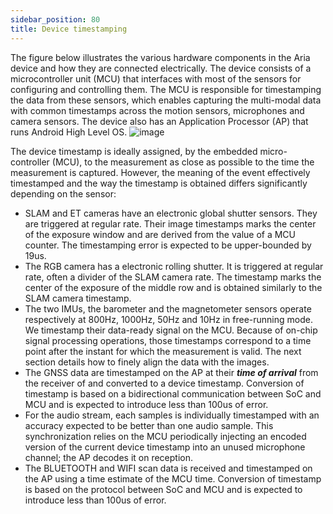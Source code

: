 ```yaml
---
sidebar_position: 80
title: Device timestamping
---
```


The figure below illustrates the various hardware components in the Aria device and how they are connected electrically. The device consists of a microcontroller unit (MCU) that interfaces with most of the sensors for configuring and controlling them. The MCU is responsible for timestamping the data from these sensors, which enables capturing the multi-modal data with common timestamps across the motion sensors, microphones and camera sensors. The device also has an Application Processor (AP) that runs Android High Level OS.
![image](/img/tech_insights/HW_timestamping.png)

The device timestamp is ideally assigned, by the embedded micro-controller (MCU), to the measurement as close as possible to the time the measurement is captured. However, the meaning of the event effectively timestamped and the way the timestamp is obtained differs significantly depending on the sensor:
* SLAM and ET cameras have an electronic global shutter sensors. They are triggered at regular rate. Their image timestamps marks the center of the exposure window and are derived from the value of a MCU counter. The timestamping error is expected to be upper-bounded by 19us.
* The RGB camera has a electronic rolling shutter. It is triggered at regular rate, often a divider of the SLAM camera rate. The timestamp marks the center of the exposure of the middle row and is obtained similarly to the SLAM camera timestamp.
* The two IMUs, the barometer and the magnetometer sensors operate respectively at 800Hz, 1000Hz, 50Hz and 10Hz in free-running mode. We timestamp their data-ready signal on the MCU. Because of on-chip signal processing operations, those timestamps correspond to a time point after the instant for which the measurement is valid. The next section details how to finely align the data with the images.
* The GNSS data are timestamped on the AP at their ***time of arrival*** from the receiver of and converted to a device timestamp. Conversion of timestamp is based on a bidirectional communication between SoC and MCU and is expected to introduce less than 100us of error.
* For the audio stream, each samples is individually timestamped with an accuracy expected to be better than one audio sample. This synchronization relies on the MCU periodically injecting an encoded version of the current device timestamp into an unused microphone channel; the AP decodes it on reception.
* The BLUETOOTH and WIFI scan data is received and timestamped on the AP using a time estimate of the MCU time. Conversion of timestamp is based on the protocol between SoC and MCU and is expected to introduce less than 100us of error.
